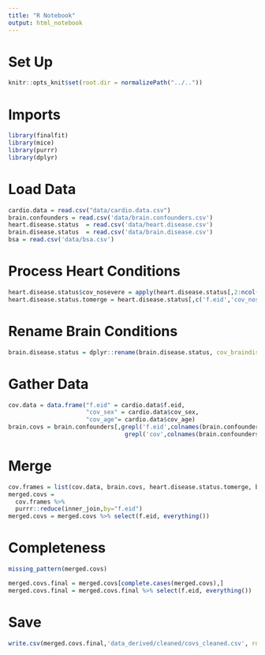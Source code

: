 ```yaml
---
title: "R Notebook"
output: html_notebook
---
```


# Set Up
```r
knitr::opts_knit$set(root.dir = normalizePath("../.."))
```

# Imports
```r
library(finalfit)
library(mice)
library(purrr)
library(dplyr)
```

# Load Data
```r
cardio.data = read.csv("data/cardio.data.csv")
brain.confounders = read.csv('data/brain.confounders.csv')
heart.disease.status  = read.csv('data/heart.disease.csv')
brain.disease.status  = read.csv('data/brain.disease.csv')
bsa = read.csv('data/bsa.csv')
```

# Process Heart Conditions
```r
heart.disease.status$cov_nosevere = apply(heart.disease.status[,2:ncol(heart.disease.status)],1,function(x) !any(x))
heart.disease.status.tomerge = heart.disease.status[,c('f.eid','cov_nosevere')]
```

# Rename Brain Conditions
```r
brain.disease.status = dplyr::rename(brain.disease.status, cov_braindisease = neuro_self_report)
```


# Gather Data
```r
cov.data = data.frame("f.eid" = cardio.data$f.eid, 
                      "cov_sex" = cardio.data$cov_sex,
                      "cov_age"= cardio.data$cov_age)
brain.covs = brain.confounders[,grepl('f.eid',colnames(brain.confounders)) | 
                                 grepl('cov',colnames(brain.confounders))]
```

# Merge
```r
cov.frames = list(cov.data, brain.covs, heart.disease.status.tomerge, bsa, brain.disease.status)
merged.covs = 
  cov.frames %>% 
  purrr::reduce(inner_join,by="f.eid")
merged.covs = merged.covs %>% select(f.eid, everything())
```

# Completeness
```r
missing_pattern(merged.covs)
```

```r
merged.covs.final = merged.covs[complete.cases(merged.covs),]
merged.covs.final = merged.covs.final %>% select(f.eid, everything())
```


# Save
```r
write.csv(merged.covs.final,'data_derived/cleaned/covs_cleaned.csv', row.names = FALSE)
```

